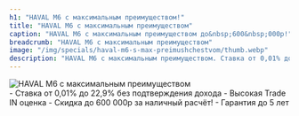 ```yaml
---
h1: "HAVAL M6 с максимальным преимуществом!"
title: "HAVAL M6 с максимальным преимуществом"
caption: "HAVAL M6 с максимальным преимуществом до&nbsp;600&nbsp;000р!"
breadcrumb: "HAVAL M6 с максимальным преимуществом"
image: "/img/specials/haval-m6-s-max-preimushchestvom/thumb.webp"
description: "HAVAL M6 с максимальным преимуществом. Ставка от 0,01% до 22,9% без подтверждения дохода. Высокая Trade IN оценка. Скидка до 600 000р за наличный расчёт! Гарантия до 5 лет"
---
```



<picture>
	<source media="(min-width: 942px)" srcset="/img/specials/haval-m6-s-max-preimushchestvom/banner.webp" />
	<source media="(min-width: 320px)" srcset="/img/specials/haval-m6-s-max-preimushchestvom/thumb.webp" />
	<img src="/img/specials/haval-m6-s-max-preimushchestvom/banner.webp" class="w-full mb-10" alt="HAVAL M6 с максимальным преимуществом" />
</picture>

<br/>
- Ставка от 0,01% до 22,9% без подтверждения дохода
- Высокая Trade IN оценка
- Скидка до 600 000р за наличный расчёт!
- Гарантия до 5 лет
<br/>

<SpecialSalonsInfo title='Получить предложение' dataTitle='HAVAL M6 с максимальным преимуществом' dataFormName="Получить предложение. HAVAL M6 с максимальным преимуществом" />